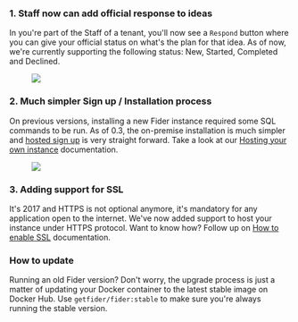 ### 1. Staff now can add official response to ideas

In you're part of the Staff of a tenant, you'll now see a <code>Respond</code> button where you can give your official status on what's the plan for that idea. As of now, we're currently supporting the following status: New, Started, Completed and Declined.

<figure>
  <img src="/images/docs/staff-response.png" />
</figure>

### 2. Much simpler Sign up / Installation process

On previous versions, installing a new Fider instance required some SQL commands to be run. As of 0.3, the on-premise installation is much simpler and [hosted sign up](https://login.fider.io/signup) is very straight forward. Take a look at our [Hosting your own instance](http://localhost:1313/docs/hosting-instance/) documentation.

<figure>
  <img src="/images/docs/fider-clean-install.png" />
</figure>

### 3. Adding support for SSL

It's 2017 and HTTPS is not optional anymore, it's mandatory for any application open to the internet. We've now added support to host your instance under HTTPS protocol. Want to know how? Follow up on [How to enable SSL](http://localhost:1313/docs/how-to-enable-ssl/) documentation.

### How to update

Running an old Fider version? Don't worry, the upgrade process is just a matter of updating your Docker container to the latest stable image on Docker Hub. Use <code>getfider/fider:stable</code> to make sure you're always running the stable version.
